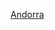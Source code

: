 <includeonly><!-- 在這裡加入模板的保護標識 --></includeonly><noinclude>{{template doc page viewed directly}}</noinclude>
<!-- 在本行下編輯模板說明 -->

<includeonly>
<!-- 本行下加入模板的分類 -->
[[Category:地理位置圖模板|Andorra]]

</includeonly>